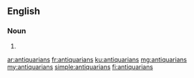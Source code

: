 ==English==

===Noun===
{{head|en|plural}}

# {{plural of|antiquarian|lang=en}}

[[ar:antiquarians]]
[[fr:antiquarians]]
[[ku:antiquarians]]
[[mg:antiquarians]]
[[my:antiquarians]]
[[simple:antiquarians]]
[[fi:antiquarians]]